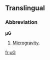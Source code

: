 ==Translingual==

===Abbreviation===
'''µG'''

# {{context|physics|lang=mul}} [[microgravity|Microgravity]].

[[fr:µG]]